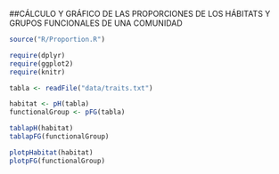 ##CÁLCULO Y GRÁFICO DE LAS PROPORCIONES DE LOS HÁBITATS Y GRUPOS FUNCIONALES DE UNA COMUNIDAD

```r
source("R/Proportion.R")

require(dplyr)
require(ggplot2)
require(knitr)

tabla <- readFile("data/traits.txt")

habitat <- pH(tabla)
functionalGroup <- pFG(tabla)

tablapH(habitat)
tablapFG(functionalGroup)

plotpHabitat(habitat)
plotpFG(functionalGroup)

```
